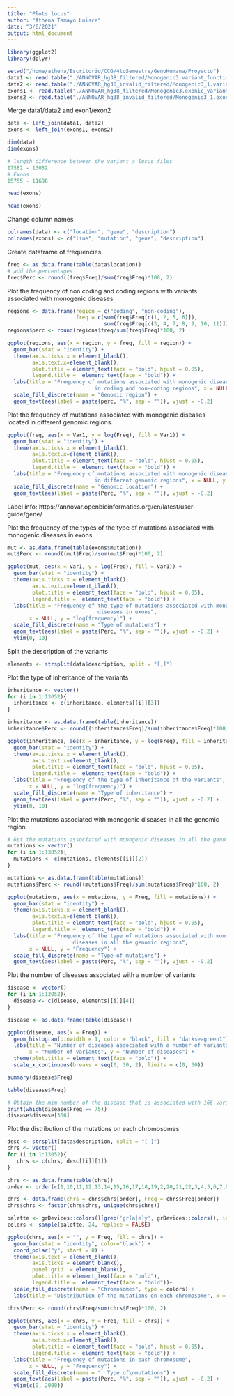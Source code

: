 ```yaml
---
title: "Plots locus"
author: "Athena Tamayo Luisce"
date: "3/6/2021"
output: html_document
---
```


```r
library(ggplot2)
library(dplyr)
```

```r
setwd("/home/athena/Escritorio/CCG/4toSemestre/GenoHumana/Proyecto")
data1 <- read.table("./ANNOVAR_hg38_filtered/Monogenic3.variant_function", sep = "\t", header = FALSE)
data2 <- read.table("./ANNOVAR_hg38_invalid_filtered/Monogenic3_1.variant_function", sep = "\t", header = FALSE)
exons1 <- read.table("./ANNOVAR_hg38_filtered/Monogenic3.exonic_variant_function", sep = "\t", header = FALSE)
exons2 <- read.table("./ANNOVAR_hg38_invalid_filtered/Monogenic3_1.exonic_variant_function", sep = "\t", header = FALSE)
```

Merge data1/data2 and exon1/exon2
```r
data <- left_join(data1, data2)
exons <- left_join(exons1, exons2)
```
```r
dim(data)
dim(exons)
```
```r
# length difference between the variant a locus files 
17582 - 13052
# Exons 
15755 - 11698
```

```r
head(exons)
```
```r
head(exons)
```

Change column names 
```r
colnames(data) <- c("location", "gene", "description")
colnames(exons) <- c("line", "mutation", "gene", "description")
```

Create dataframe of frequencies 
```r
freq <- as.data.frame(table(data$location))
# add the percentages 
freq$Perc <- round((freq$Freq)/sum(freq$Freq)*100, 2)
```

Plot the frequency of non coding and coding regions with variants associated with monogenic diseases
```r
regions <- data.frame(region = c("coding", "non-coding"), 
                      freq = c(sum(freq$Freq[c(1, 2, 5, 6)]), 
                               sum(freq$Freq[c(3, 4, 7, 8, 9, 10, 11)])))
regions$perc <- round(regions$freq/sum(freq$Freq)*100, 2)
```

```r
ggplot(regions, aes(x = region, y = freq, fill = region)) +
  geom_bar(stat = "identity") +
  theme(axis.ticks.x = element_blank(),
        axis.text.x=element_blank(),
        plot.title = element_text(face = "bold", hjust = 0.05),
        legend.title =  element_text(face = "bold")) +
  labs(title = "Frequency of mutations associated with monogenic diseases located 
                            in coding and non-coding regions", x = NULL, y = "Frequency") +
  scale_fill_discrete(name = "Genomic region") +
  geom_text(aes(label = paste(perc, "%", sep = "")), vjust = -0.2)
```

Plot the frequency of mutations associated with monogenic diseases located in different genomic regions.
```r
ggplot(freq, aes(x = Var1, y = log(Freq), fill = Var1)) +
  geom_bar(stat = "identity") +
  theme(axis.ticks.x = element_blank(),
        axis.text.x=element_blank(),
        plot.title = element_text(face = "bold", hjust = 0.05),
        legend.title =  element_text(face = "bold")) +
  labs(title = "Frequency of mutations associated with monogenic diseases located 
                            in different genomic regions", x = NULL, y = "log(frequency)") +
  scale_fill_discrete(name = "Genomic location") +
  geom_text(aes(label = paste(Perc, "%", sep = "")), vjust = -0.2) 
```
Label info: https://annovar.openbioinformatics.org/en/latest/user-guide/gene/

Plot the frequency of the types of the type of mutations associated with monogenic diseases in exons 
```r
mut <- as.data.frame(table(exons$mutation))
mut$Perc <- round((mut$Freq)/sum(mut$Freq)*100, 2)
```

```r
ggplot(mut, aes(x = Var1, y = log(Freq), fill = Var1)) +
  geom_bar(stat = "identity") +
  theme(axis.ticks.x = element_blank(),
        axis.text.x=element_blank(),
        plot.title = element_text(face = "bold", hjust = 0.05),
        legend.title =  element_text(face = "bold")) +
  labs(title = "Frequency of the type of mutations associated with monogenic 
                             diseases in exons",
       x = NULL, y = "log(frequency)") +
  scale_fill_discrete(name = "Type of mutations") +
  geom_text(aes(label = paste(Perc, "%", sep = "")), vjust = -0.2) +
  ylim(0, 10)
```

Split the description of the variants 
```r
elements <- strsplit(data$description, split = "[,]")
```

Plot the type of inheritance of the variants 
```r
inheritance <- vector()
for (i in 1:13052){
  inheritance <- c(inheritance, elements[[i]][3])
}

inheritance <- as.data.frame(table(inheritance))
inheritance$Perc <- round((inheritance$Freq)/sum(inheritance$Freq)*100, 2)
```

```r
ggplot(inheritance, aes(x = inheritance, y = log(Freq), fill = inheritance)) +
  geom_bar(stat = "identity") +
  theme(axis.ticks.x = element_blank(),
        axis.text.x=element_blank(),
        plot.title = element_text(face = "bold", hjust = 0.05),
        legend.title =  element_text(face = "bold")) +
  labs(title = "Frequency of the type of inheritance of the variants",
       x = NULL, y = "log(frequency)") +
  scale_fill_discrete(name = "Type of inheritance") +
  geom_text(aes(label = paste(Perc, "%", sep = "")), vjust = -0.2) +
  ylim(0, 10)
```

Plot the mutations associated with monogenic diseases in all the genomic region
```r
# Get the mutations associated with monogenic diseases in all the genomic regions 
mutations <- vector()
for (i in 1:13052){
  mutations <- c(mutations, elements[[i]][2])
}
```

```r
mutations <- as.data.frame(table(mutations))
mutations$Perc <- round((mutations$Freq)/sum(mutations$Freq)*100, 2)
```

```r
ggplot(mutations, aes(x = mutations, y = Freq, fill = mutations)) +
  geom_bar(stat = "identity") +
  theme(axis.ticks.x = element_blank(),
        axis.text.x=element_blank(),
        plot.title = element_text(face = "bold", hjust = 0.05),
        legend.title =  element_text(face = "bold")) +
  labs(title = "Frequency of the type of mutations associated with monogenic 
                     diseases in all the genomic regions",
       x = NULL, y = "Frequency") +
  scale_fill_discrete(name = "Type of mutations") +
  geom_text(aes(label = paste(Perc, "%", sep = "")), vjust = -0.2)
```

Plot the number of diseases associated with a number of variants
```r
disease <- vector()
for (i in 1:13052){
  disease <- c(disease, elements[[i]][4])
}
```

```r
disease <- as.data.frame(table(disease))
```

```r
ggplot(disease, aes(x = Freq)) + 
  geom_histogram(binwidth = 1, color = "black", fill = "darkseagreen1") +
  labs(title = "Number of diseases associated with a number of variants",
       x = "Number of variants", y = "Number of diseases") +
  theme(plot.title = element_text(face = "bold")) +
  scale_x_continuous(breaks = seq(0, 30, 2), limits = c(0, 30))
```
```r
summary(disease$Freq)
```

```r
table(disease$Freq)
```
```r
# Obtain the mim number of the disease that is associated with 166 variants 
print(which(disease$Freq == 75))
disease$disease[306]
```
Plot the distribution of the mutations on each chromosomes
```r
desc <- strsplit(data$description, split = "[ ]")
chrs <- vector()
for (i in 1:13052){
   chrs <- c(chrs, desc[[i]][1])
}

chrs <- as.data.frame(table(chrs))
order <- order(c(1,10,11,12,13,14,15,16,17,18,19,2,20,21,22,3,4,5,6,7,8,9,23,24))
```

```r
chrs <- data.frame(chrs = chrs$chrs[order], Freq = chrs$Freq[order])
chrs$chrs <- factor(chrs$chrs, unique(chrs$chrs))
```

```r
palette <- grDevices::colors()[grep('gr(a|e)y', grDevices::colors(), invert = T)]
colors <- sample(palette, 24, replace = FALSE)

ggplot(chrs, aes(x = "", y = Freq, fill = chrs)) +
  geom_bar(stat = "identity", color='black') +
  coord_polar("y", start = 0) +
  theme(axis.text = element_blank(), 
        axis.ticks = element_blank(), 
        panel.grid  = element_blank(),
        plot.title = element_text(face = "bold"),
        legend.title =  element_text(face = "bold"))+
  scale_fill_discrete(name = "Chromosomes", type = colors) +
  labs(title = "Distribution of the mutations on each chromosome", x = "", y = "") 
```

```r
chrs$Perc <- round(chrs$Freq/sum(chrs$Freq)*100, 2)
```

```r
ggplot(chrs, aes(x = chrs, y = Freq, fill = chrs)) +
  geom_bar(stat = "identity") +
  theme(axis.ticks.x = element_blank(),
        axis.text.x=element_blank(),
        plot.title = element_text(face = "bold", hjust = 0.05),
        legend.title =  element_text(face = "bold")) +
  labs(title = "Frequency of mutations in each chromosome",
       x = NULL, y = "Frequency") +
  scale_fill_discrete(name = "  Type of\nmutations") +
  geom_text(aes(label = paste(Perc, "%", sep = "")), vjust = -0.2) +
  ylim(c(0, 2000))
```